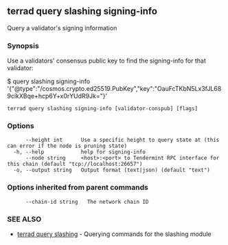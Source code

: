 ## terrad query slashing signing-info

Query a validator's signing information

### Synopsis

Use a validators' consensus public key to find the signing-info for that validator:

$ <appd> query slashing signing-info '{"@type":"/cosmos.crypto.ed25519.PubKey","key":"OauFcTKbN5Lx3fJL689cikXBqe+hcp6Y+x0rYUdR9Jk="}'

```
terrad query slashing signing-info [validator-conspub] [flags]
```

### Options

```
      --height int      Use a specific height to query state at (this can error if the node is pruning state)
  -h, --help            help for signing-info
      --node string     <host>:<port> to Tendermint RPC interface for this chain (default "tcp://localhost:26657")
  -o, --output string   Output format (text|json) (default "text")
```

### Options inherited from parent commands

```
      --chain-id string   The network chain ID
```

### SEE ALSO

* [terrad query slashing](terrad_query_slashing.md)	 - Querying commands for the slashing module


